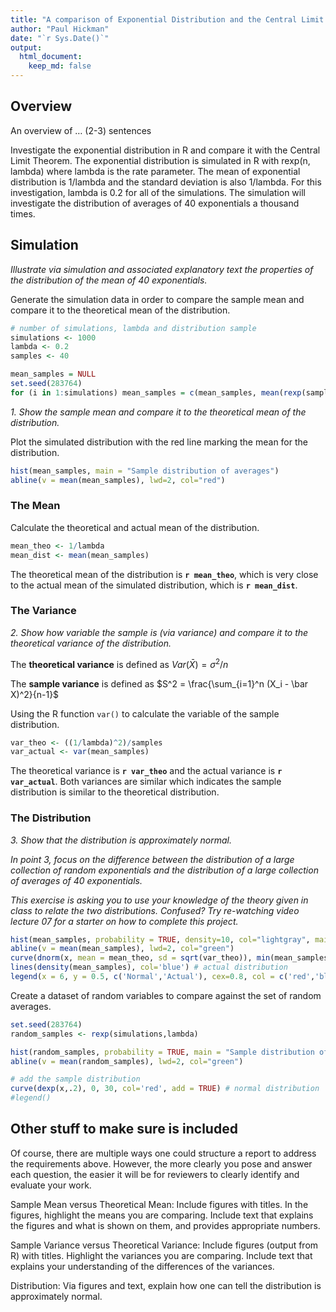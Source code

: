 ```yaml
---
title: "A comparison of Exponential Distribution and the Central Limit Theorem"
author: "Paul Hickman"
date: "`r Sys.Date()`"
output: 
  html_document:
    keep_md: false
---
```



## Overview

An overview of ... (2-3) sentences

Investigate the exponential distribution in R and compare it with the Central Limit Theorem. The exponential distribution is simulated in R with rexp(n, lambda) where lambda is the rate parameter. The mean of exponential distribution is 1/lambda and the standard deviation is also 1/lambda. For this investigation, lambda is 0.2 for all of the simulations.  The simulation will investigate the distribution of averages of 40 exponentials a thousand times.

## Simulation

_Illustrate via simulation and associated explanatory text the properties of the distribution of the mean of 40 exponentials._

Generate the simulation data in order to compare the sample mean and compare it to the theoretical mean of the distribution.

```r
# number of simulations, lambda and distribution sample
simulations <- 1000
lambda <- 0.2
samples <- 40

mean_samples = NULL
set.seed(283764)
for (i in 1:simulations) mean_samples = c(mean_samples, mean(rexp(samples,lambda)))
```

_1. Show the sample mean and compare it to the theoretical mean of the distribution._

Plot the simulated distribution with the red line marking the mean for the distribution.

```r
hist(mean_samples, main = "Sample distribution of averages")
abline(v = mean(mean_samples), lwd=2, col="red")
```

### The Mean

Calculate the theoretical and actual mean of the distribution.

```r
mean_theo <- 1/lambda
mean_dist <- mean(mean_samples)
```

The theoretical mean of the distribution is **`r mean_theo`**, which is very close to the actual mean of the simulated distribution, which is **`r mean_dist`**.

### The Variance

_2. Show how variable the sample is (via variance) and compare it to the theoretical variance of the distribution._

The **theoretical variance** is defined as $Var(\bar X) = \sigma^2/n$

The **sample variance** is defined as $S^2 = \frac{\sum_{i=1}^n (X_i - \bar X)^2}{n-1}$

Using the R function `var()` to calculate the variable of the sample distribution.

```r
var_theo <- ((1/lambda)^2)/samples
var_actual <- var(mean_samples)
```

The theoretical variance is **`r var_theo`** and the actual variance is **`r var_actual`**.  Both variances are similar which indicates the sample distribution is similar to the theoretical distribution.

### The Distribution

_3. Show that the distribution is approximately normal._

_In point 3, focus on the difference between the distribution of a large collection of random exponentials and the distribution of a large collection of averages of 40 exponentials._

_This exercise is asking you to use your knowledge of the theory given in class to relate the two distributions.  Confused?  Try re-watching video lecture 07 for a starter on how to complete this project._

```r

hist(mean_samples, probability = TRUE, density=10, col="lightgray", main = "Sample distribution of averages")
abline(v = mean(mean_samples), lwd=2, col="green")
curve(dnorm(x, mean = mean_theo, sd = sqrt(var_theo)), min(mean_samples)-1, max(mean_samples), col = 'red', add = TRUE) # normal distribution
lines(density(mean_samples), col='blue') # actual distribution 
legend(x = 6, y = 0.5, c('Normal','Actual'), cex=0.8, col = c('red','blue'), lty = 1)
```

Create a dataset of random variables to compare against the set of random averages.

```r
set.seed(283764)
random_samples <- rexp(simulations,lambda)

hist(random_samples, probability = TRUE, main = "Sample distribution of random variables")
abline(v = mean(random_samples), lwd=2, col="green")

# add the sample distribution
curve(dexp(x,.2), 0, 30, col='red', add = TRUE) # normal distribution
#legend()
```

## Other stuff to make sure is included

Of course, there are multiple ways one could structure a report to address the requirements above.  However, the more clearly you pose and answer each question, the easier it will be for reviewers to clearly identify and evaluate your work. 

Sample Mean versus Theoretical Mean: Include figures with titles. In the figures, highlight the means you are comparing. Include text that explains the figures and what is shown on them, and provides appropriate numbers.

Sample Variance versus Theoretical Variance: Include figures (output from R) with titles. Highlight the variances you are comparing. Include text that explains your understanding of the differences of the variances.

Distribution: Via figures and text, explain how one can tell the distribution is approximately normal.
